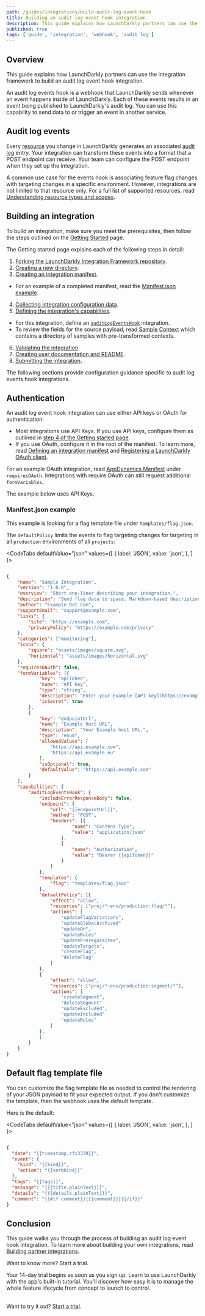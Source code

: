 ```yaml
---
path: /guides/integrations/build-audit-log-event-hook
title: Building an audit log event hook integration
description: This guide explains how LaunchDarkly partners can use the integration framework to build an audit log event hook integration.
published: true
tags: ['guide', 'integration', 'webhook', 'audit log']
---
```


## Overview

This guide explains how LaunchDarkly partners can use the integration framework to build an audit log event hook integration.

An audit log events hook is a webhook that LaunchDarkly sends whenever an event happens inside of LaunchDarkly. Each of these events results in an event being published to LaunchDarkly's audit log. You can use this capability to send data to or trigger an event in another service.

## Audit log events

Every [resource](/home/members/role-resources#overview) you change in LaunchDarkly generates an associated [audit log](/home/flags/audit-log-history) entry. Your integration can transform these events into a format that a POST endpoint can receive. Your team can configure the POST endpoint when they set up the integration.

A common use case for the events hook is associating feature flag changes with targeting changes in a specific environment. However, integrations are not limited to that resource only. For a full list of supported resources, read  [Understanding resource types and scopes](/home/members/role-resources#understanding-resource-types-and-scopes).

## Building an integration

To build an integration, make sure you meet the prerequisites, then follow the steps outlined on the [Getting Started](/integrations/partner-integrations/getting-started) page.

The Getting started page explains each of the following steps in detail:

1. [Forking the LaunchDarkly Integration Framework repository](/integrations/partner-integrations/getting-started#1-fork-the-launchdarkly-integration-framework-repository).
2. [Creating a new directory](/integrations/partner-integrations/getting-started#2-create-a-new-directory).
3. [Creating an integration manifest](/integrations/partner-integrations/getting-started#3-create-an-integration-manifest). 
  - For an example of a completed manifest, read the [Manifest.json example](#manifestjson-example).
4. [Collecting integration configuration data](/integrations/partner-integrations/getting-started#4-collect-integration-configuration-data).
5. [Defining the integration's capabilities](/integrations/partner-integrations/getting-started#5-define-the-integrations-capabilities). 
  - For this integration, define an [`auditLogEventsHook`](/integrations/partner-integrations/capabilities#audit-log-events-hook) integration.
  - To review the fields for the source payload, read [Sample Context](https://github.com/launchdarkly/integration-framework/tree/main/sample-context) which contains a directory of samples with pre-transformed contexts.
6. [Validating the integration](/integrations/partner-integrations/getting-started#6-validate-the-integration).
7. [Creating user documentation and README](/integrations/partner-integrations/getting-started#7-create-your-user-documentation-and-readme).
8. [Submitting the integration](/integrations/partner-integrations/getting-started#8-submit-the-integration).

The following sections provide configuration guidance specific to audit log events hook integrations.

## Authentication

An audit log event hook integration can use either API keys or OAuth for authentication:
- Most integrations use API Keys. If you use API keys, configure them as outlined in [step 4 of the Getting started page](/integrations/partner-integrations/getting-started#4-collect-integration-configuration-data). 
- If you use OAuth, configure it in the root of the manifest. To learn more, read [Defining an integration manifest](/integrations/partner-integrations/manifest) and [Registering a LaunchDarkly OAuth client](/integrations/partner-integrations/oauth-client-registration).

For an example OAuth integration, read [AppDynamics Manifest](https://github.com/launchdarkly/integration-framework/blob/main/integrations/appdynamics/manifest.json) under `requiresOAuth`. Integrations with require OAuth can still request additional `formVariables`.

The example below uses API Keys.

### Manifest.json example

This example is looking for a flag template file under `templates/flag.json`.

The `defaultPolicy` limits the events to flag targeting changes for targeting in all `production` environments of all `projects`:

<CodeTabs
  defaultValue="json"
  values={[
    { label: 'JSON', value: 'json', },
  ]
}>
<CodeTabItem value="json">

```json

{
	"name": "Sample Integration",
	"version": "1.0.0",
	"overview": "Short one-liner describing your integration.",
	"description": "Send flag data to space. Markdown-based description.",
	"author": "Example Dot Com",
	"supportEmail": "support@example.com",
	"links": {
		"site": "https://example.com",
		"privacyPolicy": "https://example.com/privacy"
	},
	"categories": ["monitoring"],
	"icons": {
		"square": "assets/images/square.svg",
		"horizontal": "assets/images/horizontal.svg"
	},
	"requiresOAuth": false,
	"formVariables": [{
			"key": "apiToken",
			"name": "API key",
			"type": "string",
			"description": "Enter your Example [API key](https://example.com).",
			"isSecret": true
		},
		{
			"key": "endpointUrl",
			"name": "Example host URL",
			"description": "Your Example host URL.",
			"type": "enum",
			"allowedValues": [
				"https://api.example.com",
				"https://api.example.eu"
			],
			"isOptional": true,
			"defaultValue": "https://api.example.com"
		}
	],
	"capabilities": {
		"auditLogEventsHook": {
			"includeErrorResponseBody": false,
			"endpoint": {
				"url": "{{endpointUrl}}",
				"method": "POST",
				"headers": [{
						"name": "Content-Type",
						"value": "application/json"
					},
					{
						"name": "Authorization",
						"value": "Bearer {{apiToken}}"
					}
				]
			},
			"templates": {
				"flag": "templates/flag.json"
			},
			"defaultPolicy": [{
				"effect": "allow",
				"resources": ["proj/*:env/production:flag/*"],
				"actions": [
					"updateFlagVariations",
					"updateGlobalArchived"
					"updateOn",
					"updateRules"
					"updatePrerequisites",
					"updateTargets",
					"createFlag",
					"deleteFlag"
				]
			},
			{
				"effect": "allow",
				"resources": ["proj/*:env/production:segment/*"],
				"actions": [
					"createSegment",
					"deleteSegment"
					"updateExcluded",
					"updateIncluded"
					"updateRules"
				]
			},
			]
		}
	}
}

```

</CodeTabItem>
</CodeTabs>

## Default flag template file

You can customize the flag template file as needed to control the rendering of your JSON payload to fit your expected output. If you don't customize the template, then the webhook uses the default template.

Here is the default:

<CodeTabs
  defaultValue="json"
  values={[
    { label: 'JSON', value: 'json', },
  ]
}>
<CodeTabItem value="json">

```json

{
  "date": "{{timestamp.rfc3339}}",
  "event": {
    "kind": "{{kind}}",
    "action": "{{verbKind}}"
  },
  "tags": "{{tags}}",
  "message": "{{{title.plainText}}}",
  "details": "{{{details.plainText}}}",
  "comment": "{{#if comment}}{{{comment}}}{{/if}}"
}

```

</CodeTabItem>
</CodeTabs>

## Conclusion

This guide walks you through the process of building an audit log event hook integration. To learn more about building your own integrations, read [Building partner integrations](/integrations/partner-integrations).

<Callout intent="primary" site="launchDarkly">
<CalloutTitle>Want to know more? Start a trial.</CalloutTitle>
<CalloutDescription>

Your 14-day trial begins as soon as you sign up. Learn to use LaunchDarkly with the app's built-in tutorial. You'll discover how easy it is to manage the whole feature lifecycle from concept to launch to control.<br/><br/>

Want to try it out? [Start a trial](https://launchdarkly.com/start-trial/).

</CalloutDescription>
</Callout>